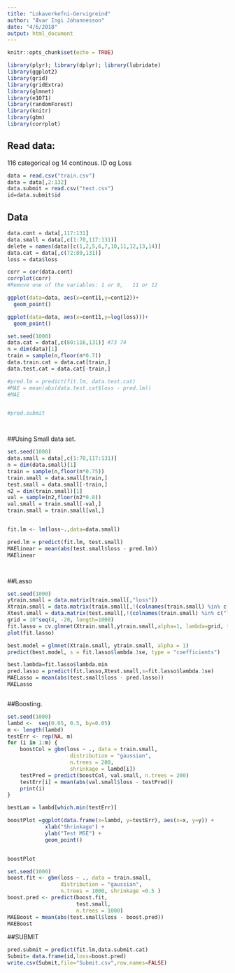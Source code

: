 ```yaml
---
title: "Lokaverkefni-Gervigreind"
author: "Ævar Ingi Jóhannesson"
date: "4/6/2018"
output: html_document
---
```


```r
knitr::opts_chunk$set(echo = TRUE)
```


```r
library(plyr); library(dplyr); library(lubridate)
library(ggplot2)
library(grid)
library(gridExtra)
library(glmnet)
library(e1071)
library(randomForest)
library(knitr)
library(gbm)
library(corrplot)
```

## Read data:

116 categorical og 14 continous. ID og Loss 

```r
data = read.csv("train.csv")
data = data[,2:132]
data.submit = read.csv("test.csv")
id=data.submit$id
```


## Data

```r
data.cont = data[,117:131]
data.small = data[,c(1:70,117:131)]
delete = names(data)[c(1,2,5,6,7,10,11,12,13,14)]
data.cat = data[,c(72:80,131)]
loss = data$loss
```

```r
corr = cor(data.cont)
corrplot(corr)
#Remove one of the variables: 1 or 9,   11 or 12

```

```r
ggplot(data=data, aes(x=cont11,y=cont12))+
  geom_point()

ggplot(data=data, aes(x=cont11,y=log(loss)))+
  geom_point()
```


```r
set.seed(1000)
data.cat = data[,c(80:116,131)] #73 74
n = dim(data)[1]
train = sample(n,floor(n*0.7))
data.train.cat = data.cat[train,]
data.test.cat = data.cat[-train,]

#pred.lm = predict(fit.lm, data.test.cat)
#MAE = mean(abs(data.test.cat$loss - pred.lm))
#MAE


#pred.submit




```


##Using Small data set.

```r
set.seed(1000)
data.small = data[,c(1:70,117:131)]
n = dim(data.small)[1]
train = sample(n,floor(n*0.75))
train.small = data.small[train,]
test.small = data.small[-train,]
n2 = dim(train.small)[1]
val = sample(n2,floor(n2*0.8))
val.small = train.small[-val,]
train.small = train.small[val,]


fit.lm <- lm(loss~.,data=data.small)

pred.lm = predict(fit.lm, test.small)
MAElinear = mean(abs(test.small$loss - pred.lm))
MAElinear




```

##Lasso

```r
set.seed(1000)
ytrain.small = data.matrix(train.small[,"loss"])
Xtrain.small = data.matrix(train.small[,!(colnames(train.small) %in% c("loss"))])
Xtest.small = data.matrix(test.small[,!(colnames(train.small) %in% c("loss"))])
grid = 10^seq(4, -20, length=1000)
fit.lasso = cv.glmnet(Xtrain.small,ytrain.small,alpha=1, lambda=grid, thresh=1e-12)
plot(fit.lasso)

best.model = glmnet(Xtrain.small, ytrain.small, alpha = 1)
predict(best.model, s = fit.lasso$lambda.1se, type = "coefficients")

best.lambda=fit.lasso$lambda.min
pred.lasso = predict(fit.lasso,Xtest.small,s=fit.lasso$lambda.1se)
MAELasso = mean(abs(test.small$loss - pred.lasso))
MAELasso



```


##Boosting.

```r
set.seed(1000)
lambd <-  seq(0.05, 0.5, by=0.05)
m <- length(lambd)
testErr <- rep(NA, m)
for (i in 1:m) {
    boostCol = gbm(loss ~ ., data = train.small,
                    distribution = "gaussian",
                    n.trees = 200, 
                    shrinkage = lambd[i])
    testPred = predict(boostCol, val.small, n.trees = 200)
    testErr[i] = mean(abs(val.small$loss - testPred))
    print(i)
}

bestLam = lambd[which.min(testErr)]

boostPlot =ggplot(data.frame(x=lambd, y=testErr), aes(x=x, y=y)) +
            xlab("Shrinkage") + 
            ylab("Test MSE") + 
            geom_point()


boostPlot
```

```r
set.seed(1000)
boost.fit <- gbm(loss ~ ., data = train.small,
                 distribution = "gaussian",
                 n.trees = 1000, shrinkage =0.5 )
boost.pred <- predict(boost.fit,
                      test.small,
                      n.trees = 1000)
MAEBoost = mean(abs(test.small$loss - boost.pred))
MAEBoost
```



##SUBMIT

```r
pred.submit = predict(fit.lm,data.submit.cat)
Submit= data.frame(id,loss=boost.pred)
write.csv(Submit,file="Submit.csv",row.names=FALSE)
```

